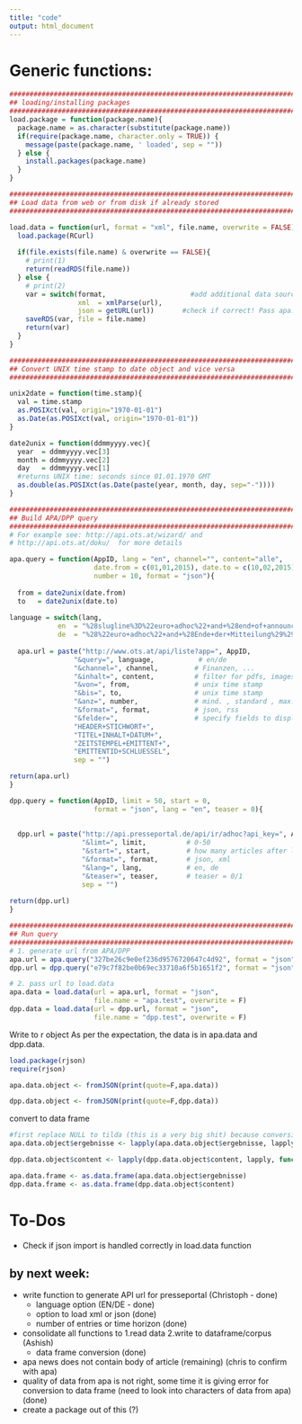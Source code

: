 ```yaml
---
title: "code"
output: html_document
---
```

# Generic functions:
```r
##################################################################################
## loading/installing packages
##################################################################################
load.package = function(package.name){
  package.name = as.character(substitute(package.name))
  if(require(package.name, character.only = TRUE)) { 
    message(paste(package.name, ' loaded', sep = ""))
  } else {
    install.packages(package.name)
  }
}

##################################################################################
## Load data from web or from disk if already stored
##################################################################################

load.data = function(url, format = "xml", file.name, overwrite = FALSE){
  load.package(RCurl)
  
  if(file.exists(file.name) & overwrite == FALSE){
    # print(1)
    return(readRDS(file.name))
  } else {
    # print(2)
    var = switch(format,                     #add additional data sources here
                 xml  = xmlParse(url),
                 json = getURL(url))       #check if correct! Pass apa.api urls?
    saveRDS(var, file = file.name)
    return(var)
  }
}

##################################################################################
## Convert UNIX time stamp to date object and vice versa
##################################################################################

unix2date = function(time.stamp){
  val = time.stamp
  as.POSIXct(val, origin="1970-01-01")
  as.Date(as.POSIXct(val, origin="1970-01-01"))
}

date2unix = function(ddmmyyyy.vec){
  year  = ddmmyyyy.vec[3]
  month = ddmmyyyy.vec[2]
  day   = ddmmyyyy.vec[1]
  #returns UNIX time: seconds since 01.01.1970 GMT
  as.double(as.POSIXct(as.Date(paste(year, month, day, sep="-")))) 
}

##################################################################################
## Build APA/DPP query
##################################################################################
# For example see: http://api.ots.at/wizard/ and
# http://api.ots.at/doku/  for more details

apa.query = function(AppID, lang = "en", channel="", content="alle", 
                     date.from = c(01,01,2015), date.to = c(10,02,2015), 
                     number = 10, format = "json"){ 
  
  from = date2unix(date.from)
  to   = date2unix(date.to)
 
language = switch(lang,                    
            en  = "%28slugline%3D%22euro+adhoc%22+and+%28end+of+announcement%29%29",
            de  = "%28%22euro+adhoc%22+and+%28Ende+der+Mitteilung%29%29")
  
  apa.url = paste("http://www.ots.at/api/liste?app=", AppID,
                "&query=", language,           # en/de
                "&channel=", channel,         # Finanzen, ...
                "&inhalt=", content,          # filter for pdfs, images, ...
                "&von=", from,                # unix time stamp
                "&bis=", to,                  # unix time stamp
                "&anz=", number,              # mind. , standard , max.
                "&format=", format,           # json, rss
                "&felder=",                   # specify fields to display
                "HEADER+STICHWORT+",
                "TITEL+INHALT+DATUM+",
                "ZEITSTEMPEL+EMITTENT+",
                "EMITTENTID+SCHLUESSEL",
                sep = "")

return(apa.url)
}

dpp.query = function(AppID, limit = 50, start = 0, 
                     format = "json", lang = "en", teaser = 0){
                     
  
  dpp.url = paste("http://api.presseportal.de/api/ir/adhoc?api_key=", AppID,
                  "&limt=", limit,          # 0-50
                  "&start=", start,         # how many articles after latest
                  "&format=", format,       # json, xml
                  "&lang=", lang,           # en, de
                  "&teaser=", teaser,       # teaser = 0/1
                  sep = "")
                  
return(dpp.url)
}

##################################################################################
## Run query
##################################################################################
# 1. generate url from APA/DPP
apa.url = apa.query("327be26c9e0ef236d9576720647c4d92", format = "json")
dpp.url = dpp.query("e79c7f82be0b69ec33710a6f5b1651f2", format = "json")

# 2. pass url to load.data
apa.data = load.data(url = apa.url, format = "json", 
                     file.name = "apa.test", overwrite = F)
dpp.data = load.data(url = dpp.url, format = "json", 
                     file.name = "dpp.test", overwrite = F)
```


Write to r object
As per the expectation, the data is in apa.data and dpp.data.
```r

load.package(rjson)
require(rjson)

apa.data.object <- fromJSON(print(quote=F,apa.data))

dpp.data.object <- fromJSON(print(quote=F,dpp.data))

```


convert to data frame
```r
#first replace NULL to tilda (this is a very big shit) because conversion to data frame was giving unexpected error because of NULL
apa.data.object$ergebnisse <- lapply(apa.data.object$ergebnisse, lapply, function(x)ifelse(is.null(x), "~", x))

dpp.data.object$content <- lapply(dpp.data.object$content, lapply, function(x)ifelse(is.null(x), "~", x))

apa.data.frame <- as.data.frame(apa.data.object$ergebnisse)
dpp.data.frame <- as.data.frame(dpp.data.object$content)

```





# To-Dos

- Check if json import is handled correctly in load.data function

## by next week:
- write function to generate API url for presseportal (Christoph - done)
  - language option (EN/DE - done)
  - option to load xml or json (done)
  - number of entries or time horizon (done)
- consolidate all functions to 1.read data 2.write to dataframe/corpus (Ashish)
  - data frame conversion (done)
- apa news does not contain body of article (remaining) (chris to confirm with apa)
- quality of data from apa is not right, some time it is giving error for conversion to data frame (need to look into characters of data from apa) (done)
- create a package out of this (?)